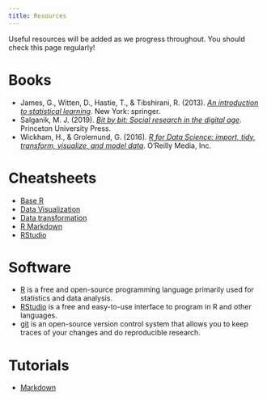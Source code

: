 ```yaml
---
title: Resources
---
```


Useful resources will be added as we progress throughout. You should check this page regularly!

# Books
- James, G., Witten, D., Hastie, T., & Tibshirani, R. (2013). *[An introduction to statistical learning](http://faculty.marshall.usc.edu/gareth-james/ISL/index.html)*. New York: springer.
- Salganik, M. J. (2019). *[Bit by bit: Social research in the digital age](https://www.bitbybitbook.com/en/1st-ed/preface/)*. Princeton University Press.
- Wickham, H., & Grolemund, G. (2016). *[R for Data Science: import, tidy, transform, visualize, and model data](http://r4ds.had.co.nz/)*. O'Reilly Media, Inc.

# Cheatsheets
- [Base R](http://github.com/rstudio/cheatsheets/raw/master/base-r.pdf)
- [Data Visualization](https://github.com/rstudio/cheatsheets/raw/master/data-visualization-2.1.pdf)
- [Data transformation](https://github.com/rstudio/cheatsheets/raw/master/data-transformation.pdf)
- [R Markdown](https://github.com/rstudio/cheatsheets/raw/master/rmarkdown-2.0.pdf)
- [RStudio](https://github.com/rstudio/cheatsheets/raw/master/rstudio-ide.pdf)


# Software
- [R](https://www.r-project.org/) is a free and open-source programming language primarily used for statistics and data analysis.
- [RStudio](https://www.rstudio.com/) is a free and easy-to-use interface to program in R and other languages.
- [git](https://git-scm.com/) is an open-source version control system that allows you to keep traces of your changes and do reproducible research.

# Tutorials
- [Markdown](https://commonmark.org/help/tutorial/)

